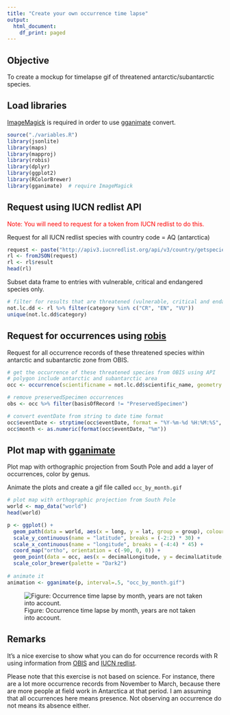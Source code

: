 ```yaml
---
title: "Create your own occurrence time lapse"
output:
  html_document:
    df_print: paged
---
```


## Objective
To create a mockup for timelapse gif of threatened antarctic/subantarctic species.

## Load libraries 
[ImageMagick](https://github.com/ImageMagick/ImageMagick) is required in order to use [gganimate](https://github.com/dgrtwo/gganimate) convert.

```r
source("./variables.R")
library(jsonlite)
library(maps)
library(mapproj)
library(robis)
library(dplyr)
library(ggplot2)
library(RColorBrewer)
library(gganimate)  # require ImageMagick
```

## Request using IUCN redlist API
<span style="color:red">Note: You will need to request for a token from IUCN redlist to do this.</span>

Request for all IUCN redlist species with country code = AQ (antarctica)

```r
request <- paste("http://apiv3.iucnredlist.org/api/v3/country/getspecies/AQ?token=", token, sep = "")
rl <- fromJSON(request)
rl <- rl$result
head(rl)
```

Subset data frame to entries with vulnerable, critical and endangered species only.

```r
# filter for results that are threatened (vulnerable, critical and endangered)
not.lc.dd <- rl %>% filter(category %in% c("CR", "EN", "VU"))
unique(not.lc.dd$category)
```

## Request for occurrences using [robis](https://github.com/iobis/robis)
Request for all occurrence records of these threatened species within antarctic and subantarctic zone from OBIS.

```r
# get the occurrence of these threatened species from OBIS using API
# polygon include antarctic and subantarctic area
occ <- occurrence(scientificname = not.lc.dd$scientific_name, geometry = "POLYGON((180 -90, -180 -90, -180 -45, 180 -45, 180 -90))")

# remove preservedSpecimen occurrences
obs <- occ %>% filter(basisOfRecord != "PreservedSpecimen")

# convert eventDate from string to date time format
occ$eventDate <- strptime(occ$eventDate, format = "%Y-%m-%d %H:%M:%S", tz = "GMT")
occ$month <- as.numeric(format(occ$eventDate, "%m"))
```

## Plot map with [gganimate](https://github.com/dgrtwo/gganimate)
Plot map with orthographic projection from South Pole and add a layer of occurrences, color by genus.

Animate the plots and create a gif file called `occ_by_month.gif`

```r
# plot map with orthographic projection from South Pole
world <- map_data("world")
head(world)

p <- ggplot() + 
  geom_path(data = world, aes(x = long, y = lat, group = group), colour = "#707070") +
  scale_y_continuous(name = "latitude", breaks = (-2:2) * 30) + 
  scale_x_continuous(name = "longitude", breaks = (-4:4) * 45) + 
  coord_map("ortho", orientation = c(-90, 0, 0)) +
  geom_point(data = occ, aes(x = decimalLongitude, y = decimalLatitude, color = genus, frame = month), size = 1, alpha = 0.5) +
  scale_color_brewer(palette = "Dark2")
  
# animate it
animation <- gganimate(p, interval=.5, "occ_by_month.gif")
```

![Figure: Occurrence time lapse by month, years are not taken into account.](occ_by_month.gif)

## Remarks
It's a nice exercise to show what you can do for occurrence records with R using information from [OBIS](http://iobis.org/) and [IUCN redlist](http://www.iucnredlist.org/). 

Please note that this exercise is not based on science. For instance, there are a lot more occurrence records from November to March, because there are more people at field work in Antarctica at that period. I am assuming that all occurrences here means presence. Not observing an occurrence do not means its absence either.
